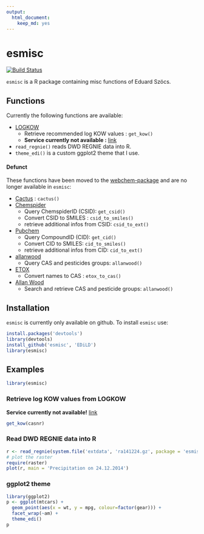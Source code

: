 ```yaml
---
output: 
  html_document: 
    keep_md: yes
---
```

esmisc
============
[![Build Status](https://travis-ci.org/EDiLD/esmisc.png)](https://travis-ci.org/EDiLD/esmisc)

`esmisc` is a R package containing misc functions of Eduard Szöcs.

## Functions
Currently the following functions are available:

  + [LOGKOW](http://logkow.cisti.nrc.ca/logkow/index.jsp)
    + Retrieve recommended log KOW values : `get_kow()`
    + **Service currently not available :** [link](http://codata.ca/eng/resources/logkow.html)
  + `read_regnie()` reads DWD REGNIE data into R.
  + `theme_edi()` is a custom ggplot2 theme that I use.
    
#### Defunct
These functions have been moved to the [webchem-package](https://github.com/ropensci/webchem) and are no longer available in `esmisc`:

  + [Cactus](http://cactus.nci.nih.gov/chemical/structure_documentation) : `cactus()`
  + [Chemspider](http://www.chemspider.com/)
    + Query ChemspiderID (CSID): `get_csid()`
    + Convert CSID to SMILES : `csid_to_smiles()`
    + retrieve additional infos from CSID: `csid_to_ext()`
  + [Pubchem](https://pubchem.ncbi.nlm.nih.gov/)
    + Query CompoundID (CID): `get_cid()`
    + Convert CID to SMILES: `cid_to_smiles()`
    + retrieve additional infos from CID: `cid_to_ext()`
  + [allanwood](http://www.alanwood.net/pesticides/)
    + Query CAS and pesticides groups: `allanwood()`
  + [ETOX](http://webetox.uba.de/webETOX/index.do)
    + Convert names to CAS : `etox_to_cas()`
  + [Allan Wood](http://www.alanwood.net/pesticides/index.html)
    + Search and retrieve CAS and pesticide groups: `allanwood()`
    


## Installation
`esmisc` is currently only available on github. To install `esmisc` use:
```r
install.packages('devtools')
library(devtools)
install_github('esmisc', 'EDiLD')
library(esmisc)
```


## Examples
```r
library(esmisc)
```

### Retrieve log KOW values from LOGKOW
**Service currently not available!** [link](http://codata.ca/eng/resources/logkow.html)
```r
get_kow(casnr)
```

### Read DWD REGNIE data into R

```r
r <- read_regnie(system.file('extdata', 'ra141224.gz', package = 'esmisc'))
# plot the raster
require(raster)
plot(r, main = 'Precipitation on 24.12.2014')
```

### ggplot2 theme

```r
library(ggplot2)
p <- ggplot(mtcars) + 
  geom_point(aes(x = wt, y = mpg, colour=factor(gear))) + 
  facet_wrap(~am) + 
  theme_edi()
p
````
